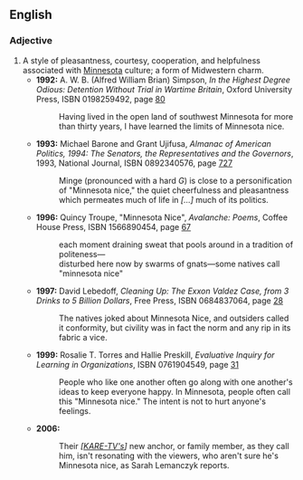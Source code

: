 {{wikipedia}}
==English==

===Adjective===
{{en-adj|pos=Minnesota nice|-}}

# A style of pleasantness, courtesy, cooperation, and helpfulness associated with [[w:Minnesota|Minnesota]] culture; a form of Midwestern charm.
#* '''1992:''' A. W. B. (Alfred William Brian) Simpson, ''In the Highest Degree Odious: Detention Without Trial in Wartime Britain'', Oxford University Press, ISBN 0198259492, page [http://books.google.com/books?id=3b2g1RD5fUAC&pg=RA1-PA80&dq=%22Minnesota+nice%22+date:1990-1999&num=30&sig=TDhGRpIQUajNfxhqOnO6f73aaBI 80]
#*: Having lived in the open land of southwest Minnesota for more than thirty years, I have learned the limits of Minnesota nice.
#* '''1993:''' Michael Barone and Grant Ujifusa, ''Almanac of American Politics, 1994: The Senators, the Representatives and the Governors'', 1993, National Journal, ISBN 0892340576, page [http://books.google.com/books?id=fLgYAAAAIAAJ&q=%22Minnesota+nice%22+date:1990-1999&dq=%22Minnesota+nice%22+date:1990-1999&num=30&pgis=1 727]
#*: Minge (pronounced with a hard ''G'') is close to a personification of "Minnesota nice," the quiet cheerfulness and pleasantness which permeates much of life in ''[…]'' much of its politics.
#* '''1996:''' Quincy Troupe, "Minnesota Nice", ''Avalanche: Poems'',  Coffee House Press, ISBN 1566890454, page [http://books.google.com/books?id=-MKKGlUnWGAC&pg=PA67&dq=%22Minnesota+nice%22+date:1990-1999&num=30&sig=cIMaMxIpU0fimHkUxsTAnkHlsik 67]
#*: each moment draining sweat that pools around in a tradition of politeness— <br/> disturbed here now by swarms of gnats—some natives call "minnesota nice"
#* '''1997:''' David Lebedoff, ''Cleaning Up: The Exxon Valdez Case, from 3 Drinks to 5 Billion Dollars'', Free Press, ISBN 0684837064, page [http://books.google.com/books?id=McZgNUzevgcC&q=%22Minnesota+nice%22+date:1990-1999&dq=%22Minnesota+nice%22+date:1990-1999&num=30&pgis=1 28]
#*: The natives joked about Minnesota Nice, and outsiders called it conformity, but civility was in fact the norm and any rip in its fabric a vice.
#* '''1999:''' Rosalie T. Torres and Hallie Preskill, ''Evaluative Inquiry for Learning in Organizations'', ISBN 0761904549, page [http://books.google.com/books?id=dywx7LyiIcAC&pg=PA31&dq=0761904549+%22minnesota+nice%22&sig=NVg6x_v-9Y7E406Jgz_gJeXwsxo 31]
#*: People who like one another often go along with one another's ideas to keep everyone happy. In Minnesota, people often call this "Minnesota nice." The intent is not to hurt anyone's feelings.
#* '''2006:''' {{cite news
| author = [[w:Brooke Gladstone|Brooke Gladstone]]
| url = http://onthemedia.org/transcripts/transcripts_072806_impt.html
| title = "The Importance of Being Earnest"
| work = [[w:On the Media|On the Media]]
| publisher = [[w:WNYC|WNYC]]
| date = 28 July 2006
| accessdate = 2007-08-31
}}
#*: Their ''<nowiki>[</nowiki>[[w:KARE|KARE-TV's]]<nowiki>]</nowiki>'' new anchor, or family member, as they call him, isn't resonating with the viewers, who aren't sure he's Minnesota nice, as Sarah Lemanczyk reports.
